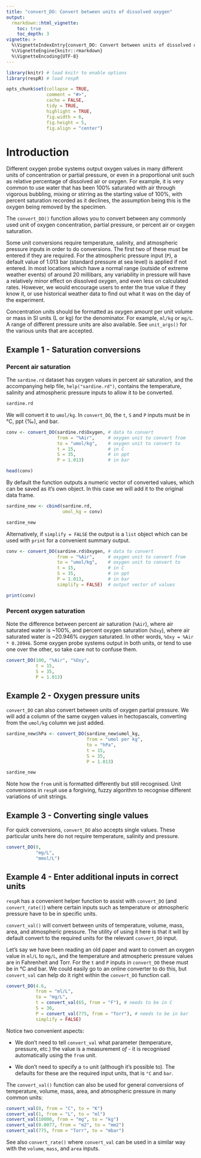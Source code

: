 ```yaml
---
title: "convert_DO: Convert between units of dissolved oxygen"
output: 
  rmarkdown::html_vignette:
    toc: true
    toc_depth: 3
vignette: >
  %\VignetteIndexEntry{convert_DO: Convert between units of dissolved oxygen}
  %\VignetteEngine{knitr::rmarkdown}
  %\VignetteEncoding{UTF-8}
---
```


```r
library(knitr) # load knitr to enable options
library(respR) # load respR

opts_chunk$set(collapse = TRUE, 
               comment = "#>", 
               cache = FALSE, 
               tidy = TRUE, 
               highlight = TRUE, 
               fig.width = 6, 
               fig.height = 5,
               fig.align = "center")
```

# Introduction

Different oxygen probe systems output oxygen values in many different units of concentration or partial pressure, or even in a proportional unit such as relative percentage of dissolved air or oxygen. For example, it is very common to use water that has been 100% saturated with air through vigorous bubbling, mixing or stirring as the starting value of 100%, with percent saturation recorded as it declines, the assumption being this is the oxygen being removed by the specimen. 

The `convert_DO()` function allows you to convert between any commonly used unit of oxygen concentration, partial pressure, or percent air or oxygen saturation.

Some unit conversions require temperature, salinity, and atmospheric pressure inputs in order to do conversions. The first two of these must be entered if they are required. For the atmospheric pressure input (`P`), a default value of 1.013 bar (standard pressure at sea level) is applied if not entered. In most locations which have a normal range (outside of extreme weather
events) of around 20 millibars, any variability in pressure will have a
relatively minor effect on dissolved oxygen, and even less on calculated
rates. However, we would encourage users to enter the true value if they know
it, or use historical weather data to find out what it was on the day of the experiment.

Concentration units should be formatted as oxygen amount per unit volume or mass in SI units (L or kg) for the denominator. For example, `ml/kg` or `mg/L`. A range of different pressure units are also available. See `unit_args()` for the various units that are accepted.

## Example 1 - Saturation conversions

### Percent air saturation

The `sardine.rd` dataset has oxygen values in percent air saturation, and the accompanying help file, `help("sardine.rd")`, contains the temperature, salinity and atmospheric pressure inputs to allow it to be converted. 

```r
sardine.rd
```

We will convert it to `umol/kg`. In `convert_DO`, the `t`, `S` and `P` inputs must be in °C, ppt (‰), and bar.  

```r
conv <- convert_DO(sardine.rd$Oxygen, # data to convert
                   from = "%Air",     # oxygen unit to convert from
                   to = "umol/kg",    # oxygen unit to convert to
                   t = 15,            # in C
                   S = 35,            # in ppt
                   P = 1.013)         # in bar

head(conv)
```

By default the function outputs a numeric vector of converted values, which can be saved as it's own object. In this case we will add it to the original data frame.

```r
sardine_new <- cbind(sardine.rd,
                     umol_kg = conv)

sardine_new
```

Alternatively, if `simplify = FALSE` the output is a `list` object which can be used with `print` for a convenient summary output. 

```r
conv <- convert_DO(sardine.rd$Oxygen, # data to convert
                   from = "%Air",     # oxygen unit to convert from
                   to = "umol/kg",    # oxygen unit to convert to
                   t = 15,            # in C
                   S = 35,            # in ppt
                   P = 1.013,         # in bar
                   simplify = FALSE)  # output vector of values

print(conv)
```


### Percent oxygen saturation

Note the difference between percent air saturation (`%Air`), where air saturated water is ~100%, and percent oxygen saturation (`%Oxy`), where air saturated water is ~20.946% *oxygen* saturated. In other words, ` %Oxy = %Air * 0.20946 `. Some oxygen probe systems output in both units, or tend to use one over the other, so take care not to confuse them. 

```r
convert_DO(100, "%Air", "%Oxy",
           t = 15,
           S = 35,            
           P = 1.013)         
```

## Example 2 - Oxygen pressure units

`convert_DO` can also convert between units of oxygen partial pressure. We will add a column of the same oxygen values in hectopascals, converting from the `umol/kg` column we just added.

```r
sardine_new$hPa <- convert_DO(sardine_new$umol_kg,  
                              from = "umol per kg",    
                              to = "hPa",  
                              t = 15,            
                              S = 35,            
                              P = 1.013)     

sardine_new
```

Note how the `from` unit is formatted differently but still recognised. Unit conversions in `respR` use a forgiving, fuzzy algorithm to recognise different variations of unit strings. 

## Example 3 - Converting single values

For quick conversions, `convert_DO` also accepts single values. These particular units here do not require temperature, salinity and pressure. 

```r
convert_DO(8, 
           "mg/L",
           "mmol/L")
```

## Example 4 - Enter additional inputs in correct units

`respR` has a convenient helper function to assist with `convert_DO` (and `convert_rate()`) where certain inputs such as temperature or atmospheric pressure have to be in specific units. 

`convert_val()` will convert between units of temperature, volume, mass, area, and atmospheric pressure. The utility of using it here is that it will by default convert to the required units for the relevant `convert_DO` input. 

Let's say we have been reading an old paper and want to convert an oxygen value in `ml/L` to `mg/L`, and the temperature and atmospheric pressure values are in Fahrenheit and Torr. For the `t` and `P` inputs in `convert_DO` these must be in °C and bar. We could easily go to an online converter to do this, but `convert_val` can help do it right within the `convert_DO` function call. 

```r
convert_DO(4.6, 
           from = "ml/L",  
           to = "mg/L",
           t = convert_val(65, from = "F"), # needs to be in C
           S = 30, 
           P = convert_val(775, from = "Torr"), # needs to be in bar
           simplify = FALSE) 
```

Notice two convenient aspects:

 - We don't need to tell `convert_val` what parameter (temperature, pressure, etc.) the value is a measurement *of* - it is recognised automatically using the `from` unit. 
 
 - We don't need to specify a `to` unit (although it's possible to). The defaults for these are the required input units, that is `°C` and `bar`. 

The `convert_val()` function can also be used for general conversions of temperature, volume, mass, area, and atmospheric pressure in many common units:

```r
convert_val(0, from = "C", to = "K")
convert_val(1, from = "L", to = "ml")
convert_val(10000, from = "mg", to = "kg")
convert_val(0.0077, from = "m2", to = "mm2")
convert_val(775, from = "Torr", to = "mbar")
```

See also `convert_rate()` where `convert_val` can be used in a similar way with the `volume`, `mass`, and `area` inputs.
